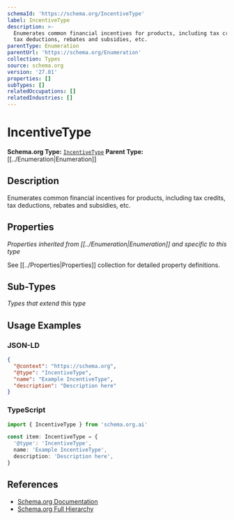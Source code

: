 ```yaml
---
schemaId: 'https://schema.org/IncentiveType'
label: IncentiveType
description: >-
  Enumerates common financial incentives for products, including tax credits,
  tax deductions, rebates and subsidies, etc.
parentType: Enumeration
parentUrl: 'https://schema.org/Enumeration'
collection: Types
source: schema.org
version: '27.01'
properties: []
subTypes: []
relatedOccupations: []
relatedIndustries: []
---
```

# IncentiveType

**Schema.org Type:** [`IncentiveType`](https://schema.org/IncentiveType)
**Parent Type:** [[../Enumeration|Enumeration]]

## Description

Enumerates common financial incentives for products, including tax credits, tax deductions, rebates and subsidies, etc.

## Properties

*Properties inherited from [[../Enumeration|Enumeration]] and specific to this type*

See [[../Properties|Properties]] collection for detailed property definitions.

## Sub-Types

*Types that extend this type*

## Usage Examples

### JSON-LD

```json
{
  "@context": "https://schema.org",
  "@type": "IncentiveType",
  "name": "Example IncentiveType",
  "description": "Description here"
}
```

### TypeScript

```typescript
import { IncentiveType } from 'schema.org.ai'

const item: IncentiveType = {
  '@type': 'IncentiveType',
  name: 'Example IncentiveType',
  description: 'Description here',
}
```

## References

- [Schema.org Documentation](https://schema.org/IncentiveType)
- [Schema.org Full Hierarchy](https://schema.org/docs/full.html)
